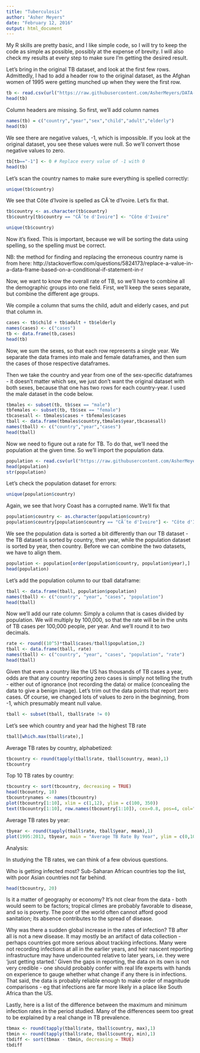 ```yaml
---
title: "Tuberculosis"
author: "Asher Meyers"
date: "February 12, 2016"
output: html_document
---
```


My R skills are pretty basic, and I like simple code, so I will try to keep the code as simple as possible, possibly at the expense of brevity. I will also check my results at every step to make sure I'm getting the desired result.

Let's bring in the original TB dataset, and look at the first few rows. Admittedly, I had to add a header row to the original dataset, as the Afghan women of 1995 were getting munched up when they were the first row.

```r
tb <- read.csv(url("https://raw.githubusercontent.com/AsherMeyers/DATA-607/master/tb.csv"))
head(tb)
```

Column headers are missing. So first, we'll add column names

```r
names(tb) = c("country","year","sex","child","adult","elderly")
head(tb)
```

We see there are negative values, -1, which is impossible. If you look at the original dataset, you see these values were null. So we'll convert those negative values to zero.

```r
tb[tb=="-1"] <- 0 # Replace every value of -1 with 0
head(tb)
```

Let's scan the country names to make sure everything is spelled correctly:

```r
unique(tb$country)
```

We see that Côte d'Ivoire is spelled as CÃ´te d'Ivoire. Let's fix that. 

```r

tb$country <- as.character(tb$country)
tb$country[tb$country == "CÃ´te d'Ivoire"] <- "Côte d'Ivoire"

unique(tb$country)
```

Now it's fixed. This is important, because we will be sorting the data using spelling, so the spelling must be correct. 

NB: the method for finding and replacing the erroneous country name is from here: http://stackoverflow.com/questions/5824173/replace-a-value-in-a-data-frame-based-on-a-conditional-if-statement-in-r

Now, we want to know the overall rate of TB, so we'll have to combine all the demographic groups into one field. First, we'll keep the sexes separate, but combine the different age groups.

We compile a column that sums the child, adult and elderly cases, and put that column in.

```r
cases <- tb$child + tb$adult + tb$elderly
names(cases) <- c("cases")
tb <- data.frame(tb,cases)
head(tb)
```

Now, we sum the sexes, so that each row represents a single year. We separate the data frames into male and female dataframes, and then sum the cases of those respective dataframes. 

Then we take the country and year from one of the sex-specific dataframes - it doesn't matter which sex, we just don't want the original dataset with both sexes, because that one has two rows for each country-year. I used the male dataset in the code below.

```r
tbmales <- subset(tb, tb$sex == "male")
tbfemales <- subset(tb, tb$sex == "female")
tbcasesall <- tbmales$cases + tbfemales$cases
tball <- data.frame(tbmales$country,tbmales$year,tbcasesall)
names(tball) <- c("country","year","cases")
head(tball)
```

Now we need to figure out a rate for TB. To do that, we'll need the population at the given time. So we'll import the population data.


```r
population <- read.csv(url("https://raw.githubusercontent.com/AsherMeyers/DATA-607/master/population.csv"))
head(population)
str(population)
```

Let's check the population dataset for errors:

```r
unique(population$country)
```

Again, we see that Ivory Coast has a corrupted name. We'll fix that

```r
population$country <- as.character(population$country)
population$country[population$country == "CÃ´te d'Ivoire"] <- "Côte d'Ivoire"
```

We see the population data is sorted a bit differently than our TB dataset - the TB dataset is sorted by country, then year, while the population dataset is sorted by year, then country. Before we can combine the two datasets, we have to align them.

```r
population <- population[order(population$country, population$year),]
head(population)
```

Let's add the population column to our tball dataframe:

```r
tball <- data.frame(tball, population$population)
names(tball) <- c("country", "year", "cases", "population")
head(tball)
```

Now we'll add our rate column: Simply a column that is cases divided by population. We will multiply by 100,000, so that the rate will be in the units of TB cases per 100,000 people, per year. And we'll round it to two decimals.
```r
rate <- round((10^5)*tball$cases/tball$population,2)
tball <- data.frame(tball, rate)
names(tball) <- c("country", "year", "cases", "population", "rate")
head(tball)
```

Given that even a country like the US has thousands of TB cases a year, odds are that any country reporting zero cases is simply not telling the truth - either out of ignorance (not recording the data) or malice (concealing the data to give a benign image). Let's trim out the data points that report zero cases. Of course, we changed lots of values to zero in the beginning, from -1, which presumably meant null value.

```r
tball <- subset(tball, tball$rate != 0)
```

Let's see which country and year had the highest TB rate

```r
tball[which.max(tball$rate),]
```

Average TB rates by country, alphabetized:

```r
tbcountry <- round(tapply(tball$rate, tball$country, mean),1)
tbcountry
```

Top 10 TB rates by country:

```r
tbcountry <- sort(tbcountry, decreasing = TRUE)
head(tbcountry, 10)
tbcountrynames <- names(tbcountry)
plot(tbcountry[1:10], xlim = c(1,12), ylim = c(100, 350))
text(tbcountry[1:10], row.names(tbcountry[1:10]), cex=0.8, pos=4, col="red")
```

Average TB rates by year:

```r
tbyear <- round(tapply(tball$rate, tball$year, mean),1)
plot(1995:2013, tbyear, main = "Average TB Rate By Year", ylim = c(0,100))
```

Analysis:

In studying the TB rates, we can think of a few obvious questions.

Who is getting infected most? Sub-Saharan African countries top the list, with poor Asian countries not far behind.

```r
head(tbcountry, 20)
```

Is it a matter of geography or economy? It's not clear from the data - both would seem to be factors; tropical climes are probably favorable to disease, and so is poverty. The poor of the world often cannot afford good sanitation; its absence contributes to the spread of disease.

Why was there a sudden global increase in the rates of infection? TB after all is not a new disease. It may mostly be an artifact of data collection - perhaps countries got more serious about tracking infections. Many were not recording infections at all in the earlier years, and heir nascent reporting infrastructure may have undercounted relative to later years, i.e. they were 'just getting started.' Given the gaps in reporting, the data on its own is not very credible - one should probably confer with real life experts with hands on experience to gauge whether what change if any there is in infections. That said, the data is probably reliable enough to make order of magnitude comparisons - eg that infections are far more likely in a place like South Africa than the US.

Lastly, here is a list of the difference between the maximum and minimum infection rates in the period studied. Many of the differences seem too great to be explained by a real change in TB prevalence.

```r
tbmax <- round(tapply(tball$rate, tball$country, max),1)
tbmin <- round(tapply(tball$rate, tball$country, min),1)
tbdiff <- sort(tbmax - tbmin, decreasing = TRUE)
tbdiff
```
